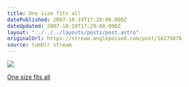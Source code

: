 ```yaml
---
title: One size fits all
datePublished: 2007-10-19T17:29:00.000Z
dateUpdated: 2007-10-19T17:29:00.000Z
layout: "../../../layouts/posts/post.astro"
originalUrl: https://stream.anglepoised.com/post/16275076
source: tumblr stream
---
```


![](/images/notes/16275076.jpg)

[One size fits all](http://www.com-pa-ny.com/shop/salakauppa/partanenpage.html)
